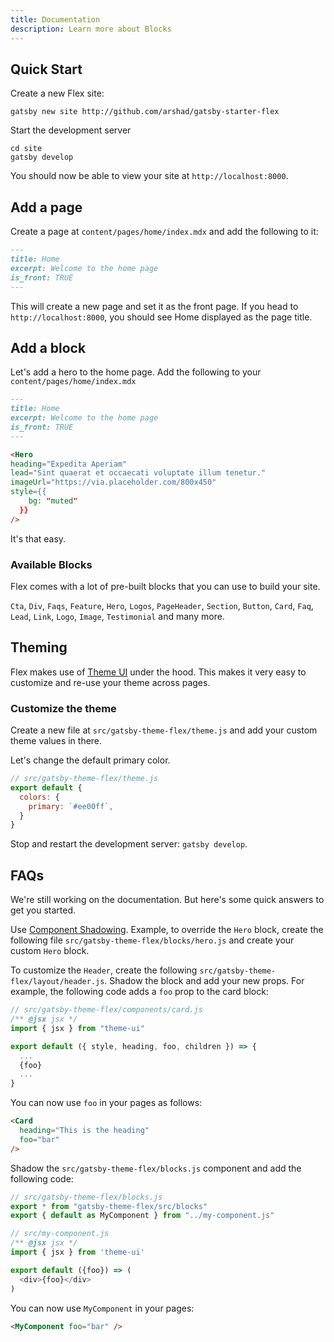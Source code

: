 ```yaml
---
title: Documentation
description: Learn more about Blocks
---
```


<PageHeader heading="Documentation" lead="How to get started?" />
<Section style={{
  pt: [4, 4, 4]
}}>

<Div style={{
  maxWidth: ["none", "none", "80%"]
}}>

## Quick Start

Create a new Flex site:

```shell
gatsby new site http://github.com/arshad/gatsby-starter-flex
```

Start the development server

```shell
cd site
gatsby develop
```

You should now be able to view your site at `http://localhost:8000`.

## Add a page

Create a page at `content/pages/home/index.mdx` and add the following to it:

```markdown
---
title: Home
excerpt: Welcome to the home page
is_front: TRUE
---
```

This will create a new page and set it as the front page. If you head to `http://localhost:8000`, you should see Home displayed as the page title.

## Add a block

Let's add a hero to the home page. Add the following to your `content/pages/home/index.mdx`

```markdown
---
title: Home
excerpt: Welcome to the home page
is_front: TRUE
---

<Hero
heading="Expedita Aperiam"
lead="Sint quaerat et occaecati voluptate illum tenetur."
imageUrl="https://via.placeholder.com/800x450"
style={{
    bg: "muted"
  }}
/>
```

It's that easy.

### Available Blocks

Flex comes with a lot of pre-built blocks that you can use to build your site.

`Cta`, `Div`, `Faqs`, `Feature`, `Hero`, `Logos`, `PageHeader`, `Section`, `Button`, `Card`, `Faq`, `Lead`, `Link`, `Logo`, `Image`, `Testimonial` and many more.

## Theming

Flex makes use of [Theme UI](https://theme-ui.com) under the hood. This makes it very easy to customize and re-use your theme across pages.

### Customize the theme

Create a new file at `src/gatsby-theme-flex/theme.js` and add your custom theme values in there.

Let's change the default primary color.

```js
// src/gatsby-theme-flex/theme.js
export default {
  colors: {
    primary: `#ee00ff`,
  }
}
```

Stop and restart the development server: `gatsby develop`.

## FAQs

We're still working on the documentation. But here's some quick answers to get you started.

<Faq heading="How to customize a block">

Use [Component Shadowing](https://www.gatsbyjs.org/docs/themes/shadowing/). Example, to override the `Hero` block, create the following file `src/gatsby-theme-flex/blocks/hero.js` and create your custom `Hero` block.

To customize the `Header`, create the following `src/gatsby-theme-flex/layout/header.js`.
</Faq>
<Faq heading="How to add new props to a block">
Shadow the block and add your new props. For example, the following code adds a `foo` prop to the card block:

```js
// src/gatsby-theme-flex/components/card.js
/** @jsx jsx */
import { jsx } from "theme-ui"

export default ({ style, heading, foo, children }) => {
  ...
  {foo}
  ...
}
```

You can now use `foo` in your pages as follows:

```markdown
<Card 
  heading="This is the heading" 
  foo="bar" 
/>
```

</Faq>
<Faq heading="How to add your own block">

Shadow the `src/gatsby-theme-flex/blocks.js` component and add the following code:

```js
// src/gatsby-theme-flex/blocks.js
export * from "gatsby-theme-flex/src/blocks"
export { default as MyComponent } from "../my-component.js"
```

```js
// src/my-component.js
/** @jsx jsx */
import { jsx } from 'theme-ui'

export default ({foo}) => (
  <div>{foo}</div>
)
```

You can now use `MyComponent` in your pages:

```markdown
<MyComponent foo="bar" />
```


</Faq>

</Div>
</Section>
